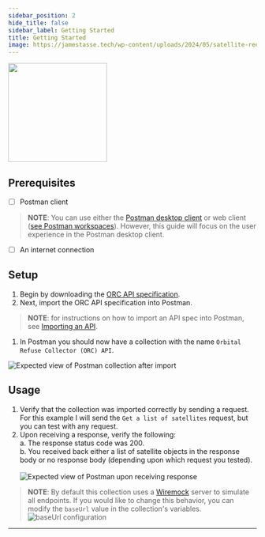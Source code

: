 ```yaml
---
sidebar_position: 2
hide_title: false
sidebar_label: Getting Started
title: Getting Started
image: https://jamestasse.tech/wp-content/uploads/2024/05/satellite-reentry-cropped.png
---
```

<head>
  <link rel="apple-touch-icon" href="/apple-touch-icon.png" />
</head>

<div align="left">
<img width="200" src="https://jamestasse.tech/wp-content/uploads/2024/05/satellite-reentry-cropped.png" />
</div>

## Prerequisites
- [ ] Postman client
> **NOTE**:  You can use either the [Postman desktop client](https://www.postman.com/downloads/) or web client ([see Postman workspaces](https://www.postman.com/product/workspaces/)). However, this guide will focus on the user experience in the Postman desktop client.
- [ ] An internet connection

## Setup

1. Begin by downloading the [ORC API specification](https://github.com/jtj-inc/docusaurus-openapi-docs/blob/main/demo/examples/ORC.yaml).
1. Next, import the ORC API specification into Postman.
> **NOTE**: for instructions on how to import an API spec into Postman, see [Importing an API](https://learning.postman.com/docs/designing-and-developing-your-api/importing-an-api/).
1. In Postman you should now have a collection with the name `Orbital Refuse Collector (ORC) API`.

  ![Expected view of Postman collection after import](.\.\static\img\getting-started\Postman_ORC_Collection_Post-Import.png)

## Usage

1. Verify that the collection was imported correctly by sending a request. For this example I will send the `Get a list of satellites` request, but you can test with any request.
1. Upon receiving a response, verify the following: <br/>
    a. The response status code was 200. <br/>
    b. You received back either a list of satellite objects in the response body or no response body (depending upon which request you tested). <br/><br/>
    ![Expected view of Postman upon receiving response](.\.\static\img\getting-started\200-after-initial-request.png)

> **NOTE**: By default this collection uses a [Wiremock](https://wiremock.org/) server to simulate all endpoints. If you would like to change this behavior, you can modify the `baseUrl` value in the collection's variables.
  ![baseUrl configuration](.\.\static\img\getting-started\baseUrl.png)
---